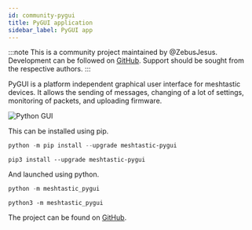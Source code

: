 ```yaml
---
id: community-pygui
title: PyGUI application
sidebar_label: PyGUI app
---
```


:::note
This is a community project maintained by @ZebusJesus.
Development can be followed on [GitHub](https://github.com/ZebusJesus/Meshtastic-PyGUI).
Support should be sought from the respective authors.
:::

PyGUI is a platform independent graphical user interface for meshtastic devices. It allows the sending of messages, changing of a lot of settings, monitoring of packets, and uploading firmware.

![Python GUI](/img/pygui.jpg)

This can be installed using pip.

```powershell title="Windows"
python -m pip install --upgrade meshtastic-pygui
```

```shell title="MacOS/Linux"
pip3 install --upgrade meshtastic-pygui
```

And launched using python.

```powershell title="Windows"
python -m meshtastic_pygui
```

```shell title="MacOS/Linux"
python3 -m meshtastic_pygui
```

The project can be found on [GitHub](https://github.com/ZebusJesus/Meshtastic-PyGUI).
